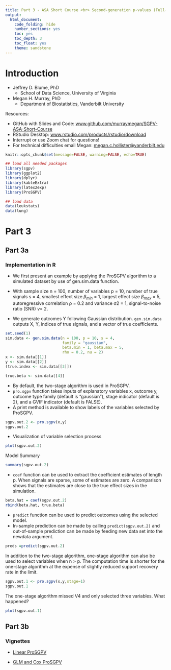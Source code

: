 ```yaml
---
title: Part 3 - ASA Short Course <br> Second-generation p-values (Full-Day) 
output: 
  html_document:
    code_folding: hide
    number_sections: yes
    toc: yes
    toc_depth: 3
    toc_float: yes
    theme: sandstone
---
```


# Introduction {-}

+ Jeffrey D. Blume, PhD
    + School of Data Science, University of Virginia
+ Megan H. Murray, PhD
    + Department of Biostatistics, Vanderbilt University
    
Resources:

+ GitHub with Slides and Code: [www.github.com/murraymegan/SGPV-ASA-Short-Course](www.github.com/murraymegan/SGPV-ASA-Short-Course)
+ RStudio Desktop: [www.rstudio.com/products/rstudio/download](www.rstudio.com/products/rstudio/download)  
+ Interrupt or use Zoom chat for questions! 
+ For technical difficulties email Megan: [megan.c.hollister@vanderbilt.edu](mailto:megan.c.hollister@vanderbilt.edu)

```r
knitr::opts_chunk$set(message=FALSE, warning=FALSE, echo=TRUE)

## load all needed packages
library(sgpv)
library(ggplot2)
library(dplyr)
library(kableExtra)
library(latex2exp)
library(ProSGPV)

## load data
data(leukstats)
data(lung)
```

# Part 3

## Part 3a

### Implementation in R

+ We first present an example by applying the ProSGPV algorithm to a simulated dataset by use of gen.sim.data function.

+ With sample size n = 100, number of variables p = 10, number of true signals s = 4, smallest effect size $\beta_{min}$ = 1, largest effect size $\beta_{max}$ = 5, autoregressive correlation ρ = 0.2 and variance σ2 = 1, signal-to-noise ratio (SNR) $\nu$= 2.

+ We generate outcomes Y following Gaussian distribution. `gen.sim.data` outputs X, Y, indices of true signals, and a vector of true coefficients.

```r
set.seed(1)
sim.data <- gen.sim.data(n = 100, p = 10, s = 4,
                         family = "gaussian",
                         beta.min = 1, beta.max = 5,
                         rho = 0.2, nu = 2)
x <- sim.data[[1]]
y <- sim.data[[2]]
(true.index <- sim.data[[3]])

true.beta <- sim.data[[4]]
```

+ By default, the two-stage algorithm is used in ProSGPV. 
+ `pro.sgpv` function takes inputs of explanatory variables x, outcome y, outcome type family (default is “gaussian”), stage indicator (default is 2), and a GVIF indicator (default is FALSE). 
+ A print method is available to show labels of the variables selected by ProSGPV.

```r
sgpv.out.2 <- pro.sgpv(x,y)
sgpv.out.2
```

+  Visualization of variable selection process

```r
plot(sgpv.out.2)
```

Model Summary

```r
summary(sgpv.out.2)
```

+ `coef` function can be used to extract the coefficient estimates of length p. When signals are sparse, some of estimates are zero. A comparison shows that the estimates are close to the true effect sizes in the simulation.

```r
beta.hat = coef(sgpv.out.2)
rbind(beta.hat, true.beta)
```

+ `predict` function can be used to predict outcomes using the selected model. 
+ In-sample prediction can be made by calling `predict(sgpv.out.2)` and out-of-sample prediction can be made by feeding new data set into the newdata argument.

```r
preds =predict(sgpv.out.2)
```

In addition to the two-stage algorithm, one-stage algorithm can also be used to select variables when n > p. The computation time is shorter for the one-stage algorithm at the expense of slightly reduced support recovery rate in the limit.

```r
sgpv.out.1 <- pro.sgpv(x,y,stage=1)
sgpv.out.1
```

The one-stage algorithm missed V4 and only selected three variables. What happened?

```r
plot(sgpv.out.1)
```

## Part 3b

### Vignettes

+ [Linear ProSGPV](https://cran.r-project.org/web/packages/ProSGPV/vignettes/linear-vignette.html )

+ [GLM and Cox ProSGPV](https://cran.r-project.org/web/packages/ProSGPV/vignettes/glm-cox-vignette.html)


